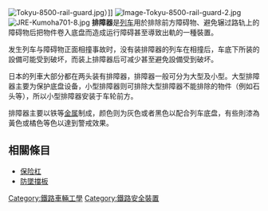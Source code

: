{{Article issues|
{{copyedit|time=2013-08-03T01:05:13+00:00}}
{{expand|time=2013-08-03T01:05:13+00:00}}
{{unreferenced|time=2013-08-03T01:05:13+00:00}}
}}
[[File:Tokyu-8500-rail-guard.jpg|thumb]]）]]
[[File:Image-Tokyu-8500-rail-guard-2.jpg|thumb]]
[[File:JRE-Kumoha701-8.jpg|thumb]]
'''排障器'''是[[列车|列车]]用於排除前方障碍物、避免辗过路轨上的障碍物后把物件卷入底盘而造成运行障碍甚至導致出軌的一種裝置。

发生列车与障碍物正面相撞事故时，没有装排障器的列车在相撞后，车底下所装的設備可能受到破坏，而装上排障器后可减少甚至避免設備受到破坏。

日本的列車大部分都在两头装有排障器，排障器一般可分为大型及小型。大型排障器主要为保护底盘设备，小型排障器则可排除大型排障器不能排除的物件（例如石头等），所以小型排障器安装于车轮前方。

排障器主要以铁等[[金属|金属]]制成，颜色则为灰色或者黑色以配合列车底盘，有些則漆為黃色或橘色等色以達到警戒效果。

==相關條目==
*[[保险杠|保险杠]]
*[[防墜擋板|防墜擋板]]

[[Category:鐵路車輛工學|Category:鐵路車輛工學]]
[[Category:鐵路安全裝置|Category:鐵路安全裝置]]
